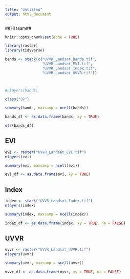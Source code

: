 ```yaml
---
title: "Untitled"
output: html_document
---
```

##Hi team##
```r
knitr::opts_chunk$set(echo = TRUE)
```

```r
library(raster)
library(tidyverse)
```

```r
bands <- stack(c("UVVR_Landsat_Bands.tif",
                 "UVVR_Landsat_EVI.tif",
                 "UVVR_Landsat_Index.tif",
                 "UVVR_Landsat_UVVR.tif")) 



#nlayers(bands)
```

```r
class("B7")

```


```r
summary(bands, maxsamp = ncell(bands))
```

```r
bands_df <- as.data.frame(bands, xy = TRUE)
```

```r
str(bands_df)
```



## EVI 
```r
evi <- raster("UVVR_Landsat_EVI.tif")
nlayers(evi)
```

```r
summary(evi, maxsamp = ncell(evi))
```

```r
evi_df <- as.data.frame(evi, xy = TRUE)
```



## Index
```r
index <- stack("UVVR_Landsat_Index.tif")
nlayers(index)
```

```r
summary(index, maxsamp = ncell(index))

```

```r
index_df <- as.data.frame(index, xy = TRUE, na = FALSE)
```



## UVVR 
```r
uvvr <- raster("UVVR_Landsat_UVVR.tif")
nlayers(uvvr)
```

```r
summary(uvvr, maxsamp = ncell(uvvr))
```

```r
uvvr_df <- as.data.frame(uvvr, xy = TRUE, na = FALSE)
```





